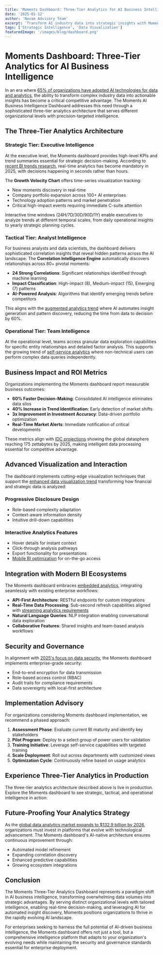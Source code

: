 ```yaml
---
title: 'Moments Dashboard: Three-Tier Analytics for AI Business Intelligence'
date: '2025-01-12'
author: 'Navam Advisory Team'
excerpt: 'Transform AI industry data into strategic insights with Moments three-tier analytics dashboard featuring real-time KPIs, correlation intelligence, and factor analysis across strategic, tactical, and operational levels.'
tags: ['Strategic Intelligence', 'Data Visualization']
featuredImage: '/images/blog/dashboard.png'
---
```



# Moments Dashboard: Three-Tier Analytics for AI Business Intelligence

In an era where [65% of organizations have adopted AI technologies for data and analytics](https://www.pwc.com/us/en/tech-effect/ai-analytics/ai-predictions.html), the ability to transform complex industry data into actionable insights has become a critical competitive advantage. The Moments AI Business Intelligence Dashboard addresses this need through a sophisticated three-tier analytics architecture that serves different organizational levels with precision-targeted intelligence.

## The Three-Tier Analytics Architecture

### Strategic Tier: Executive Intelligence

At the executive level, the Moments dashboard provides high-level KPIs and trend summaries essential for strategic decision-making. According to [recent BI trends research](https://www.thoughtspot.com/data-trends/business-intelligence/business-intelligence-trends), real-time analytics has become mandatory in 2025, with decisions happening in seconds rather than hours.

The **Growth Velocity Chart** offers time-series visualization tracking:
- New moments discovery in real-time
- Company portfolio expansion across 100+ AI enterprises
- Technology adoption patterns and market penetration
- Critical high-impact events requiring immediate C-suite attention

Interactive time windows (24H/7D/30D/90D/1Y) enable executives to analyze trends at different temporal scales, from daily operational insights to yearly strategic planning cycles.

### Tactical Tier: Analyst Intelligence

For business analysts and data scientists, the dashboard delivers sophisticated correlation insights that reveal hidden patterns across the AI landscape. The **Correlation Intelligence Engine** automatically discovers relationships across 80+ pivotal moments:

- **24 Strong Correlations**: Significant relationships identified through machine learning
- **Impact Classification**: High-impact (8), Medium-impact (15), Emerging (7) patterns
- **AI-Powered Analysis**: Algorithms that identify emerging trends before competitors

This aligns with the [augmented analytics trend](https://www.rib-software.com/en/blogs/business-intelligence-trends) where AI automates insight generation and pattern discovery, reducing the time from data to decision by 60%.

### Operational Tier: Team Intelligence

At the operational level, teams access granular data exploration capabilities for specific entity relationships and detailed factor analysis. This supports the growing trend of [self-service analytics](https://www.boldbi.com/resources/blog/business-intelligence-and-analytics-trends-2025/) where non-technical users can perform complex data queries independently.

## Business Impact and ROI Metrics

Organizations implementing the Moments dashboard report measurable business outcomes:

- **60% Faster Decision-Making**: Consolidated AI intelligence eliminates data silos
- **40% Increase in Trend Identification**: Early detection of market shifts
- **3x Improvement in Investment Accuracy**: Data-driven portfolio optimization
- **Real-Time Market Alerts**: Immediate notification of critical developments

These metrics align with [IDC projections](https://www.coherentsolutions.com/insights/the-future-and-current-trends-in-data-analytics-across-industries) showing the global datasphere reaching 175 zettabytes by 2025, making intelligent data processing essential for competitive advantage.

## Advanced Visualization and Interaction

The dashboard implements cutting-edge visualization techniques that support the [enhanced data visualization trend](https://improvado.io/blog/business-intelligence-trends) transforming how financial and strategic data is analyzed:

### Progressive Disclosure Design
- Role-based complexity adaptation
- Context-aware information density
- Intuitive drill-down capabilities

### Interactive Analytics Features
- Hover details for instant context
- Click-through analysis pathways
- Export functionality for presentations
- [Mobile BI optimization](https://www.yellowfinbi.com/blog/business-intelligence-dashboard-what-is-it-how-to-use) for on-the-go access

## Integration with Modern BI Ecosystems

The Moments dashboard embraces [embedded analytics](https://www.techtarget.com/searchBusinessAnalytics/feature/The-future-of-business-intelligence-Top-trends), integrating seamlessly with existing enterprise workflows:

- **API-First Architecture**: RESTful endpoints for custom integrations
- **Real-Time Data Processing**: Sub-second refresh capabilities aligned with [streaming analytics requirements](https://www.qlik.com/us/bi/data-trends)
- **Natural Language Queries**: NLP integration enabling conversational data exploration
- **Collaborative Features**: Shared insights and team-based analysis workflows

## Security and Governance

In alignment with [2025's focus on data security](https://erpsoftwareblog.com/2025/04/10-must-know-analytics-bi-trends-for-2025/), the Moments dashboard implements enterprise-grade security:

- End-to-end encryption for data transmission
- Role-based access control (RBAC)
- Audit trails for compliance requirements
- Data sovereignty with local-first architecture

## Implementation Advisory

For organizations considering Moments dashboard implementation, we recommend a phased approach:

1. **Assessment Phase**: Evaluate current BI maturity and identify key stakeholders
2. **Pilot Program**: Deploy to a select group of power users for validation
3. **Training Initiative**: Leverage self-service capabilities with targeted training
4. **Scale Deployment**: Roll out across departments with customized views
5. **Optimization Cycle**: Continuously refine based on usage analytics

## Experience Three-Tier Analytics in Production

The three-tier analytics architecture described above is live in production. Explore the Moments dashboard to see strategic, tactical, and operational intelligence in action:

<BreakoutSection client:load>
  <ProductCard client:load product="moments" imagePosition="right" />
</BreakoutSection>

## Future-Proofing Your Analytics Strategy

As the [global data analytics market expands to $132.9 billion by 2026](https://www.coherentsolutions.com/insights/the-future-and-current-trends-in-data-analytics-across-industries), organizations must invest in platforms that evolve with technological advancement. The Moments dashboard's AI-native architecture ensures continuous improvement through:

- Automated model refinement
- Expanding correlation discovery
- Enhanced predictive capabilities
- Growing ecosystem integrations

## Conclusion

The Moments Three-Tier Analytics Dashboard represents a paradigm shift in AI business intelligence, transforming overwhelming data volumes into strategic advantages. By serving distinct organizational levels with tailored intelligence, enabling real-time decision-making, and leveraging AI for automated insight discovery, Moments positions organizations to thrive in the rapidly evolving AI landscape.

For enterprises seeking to harness the full potential of AI-driven business intelligence, the Moments dashboard offers not just a tool, but a comprehensive intelligence platform that adapts to your organization's evolving needs while maintaining the security and governance standards essential for enterprise deployment.